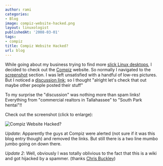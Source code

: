 ```yaml
---
author: rami
categories:
- Blog
image: compiz-website-hacked.png
layout: linuxologist
publishedAt: '2008-03-01'
tags:
- compiz
title: Compiz Website Hacked?
url: blog
---
```


While going about my business trying to find more [slick Linux desktops](/2008/02/27/10-slick-linux-desktops-and-how-to-make-them), I decided to check out the [Compiz](http://compiz.org) website. So normally I navigated to the [screenshot](http://compiz.org/Home/Screenshots) section. I was left unsatisfied with a handful of low-res pictures. But I noticed a [discussion link](http://compiz.org/Talk:Home/Screenshots); so I thought "alright let's check that out maybe other people posted their stuff"

To my surprise the "discussion" was nothing more than spam links! Everything from "commercial realtors in Tallahassee" to "South Park hentai"!!

Check out the screenshot (click to enlarge):

![Compiz Website Hacked?](/assets/images/content/blog/compiz-website-hacked.png)

*Update*: Apparently the guys at Compiz were alerted (not sure if it was this blog entry though) and removed the links. But still there is a two line mumbo jumbo going on down there.

*Update 2*: Well, obviously I was totally oblivious to the fact that this is a wiki and got hijacked by a spammer. (thanks [Chris Buckley](http://blog.cmbuckley.co.uk/))